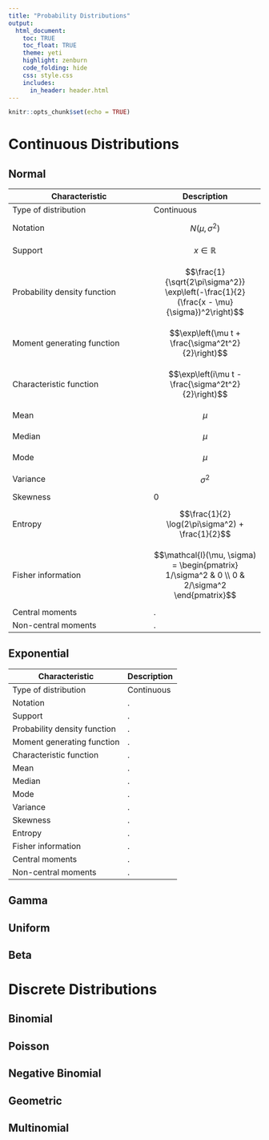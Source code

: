 ```yaml
---
title: "Probability Distributions"
output: 
  html_document:
    toc: TRUE
    toc_float: TRUE
    theme: yeti
    highlight: zenburn
    code_folding: hide
    css: style.css
    includes:
      in_header: header.html
---
```


```r
knitr::opts_chunk$set(echo = TRUE)
```

# Continuous Distributions

## Normal
Characteristic | Description
-------------- | -----------
Type of distribution | Continuous
Notation | $$N(\mu, \sigma^2)$$
Support | $$x \in \mathbb{R}$$
Probability density function | $$\frac{1}{\sqrt{2\pi\sigma^2}} \exp\left(-\frac{1}{2}(\frac{x - \mu}{\sigma})^2\right)$$
Moment generating function | $$\exp\left(\mu t + \frac{\sigma^2t^2}{2}\right)$$
Characteristic function | $$\exp\left(i\mu t - \frac{\sigma^2t^2}{2}\right)$$
Mean | $$\mu$$
Median | $$\mu$$
Mode | $$\mu$$
Variance | $$\sigma^2$$
Skewness | 0
Entropy | $$\frac{1}{2} \log(2\pi\sigma^2) + \frac{1}{2}$$
Fisher information | $$\mathcal{I}(\mu, \sigma) = \begin{pmatrix} 1/\sigma^2 & 0 \\ 0 & 2/\sigma^2 \end{pmatrix}$$
Central moments | .
Non-central moments | .

## Exponential
Characteristic | Description
-------------- | -----------
Type of distribution | Continuous
Notation | .
Support | .
Probability density function | .
Moment generating function | .
Characteristic function | .
Mean | .
Median | .
Mode | .
Variance | .
Skewness | .
Entropy | .
Fisher information | .
Central moments | .
Non-central moments | .

## Gamma

## Uniform

## Beta

# Discrete Distributions

## Binomial

## Poisson

## Negative Binomial

## Geometric

## Multinomial